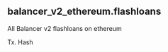 ## balancer_v2_ethereum.flashloans 
All Balancer v2 flashloans on ethereum


<ParamField path="blockchain">

</ParamField>
<ParamField path="project">

</ParamField>
<ParamField path="version">

</ParamField>
<ParamField path="block_time">

</ParamField>
<ParamField path="block_number">

</ParamField>
<ParamField path="amount">

</ParamField>
<ParamField path="amount_usd">

</ParamField>
<ParamField path="tx_hash">
Tx. Hash
</ParamField>
<ParamField path="evt_index">

</ParamField>
<ParamField path="fee">

</ParamField>
<ParamField path="currency_contract">

</ParamField>
<ParamField path="currency_symbol">

</ParamField>
<ParamField path="recipient">

</ParamField>
<ParamField path="contract_address">

</ParamField>
<ParamField path="block_month">

</ParamField>
